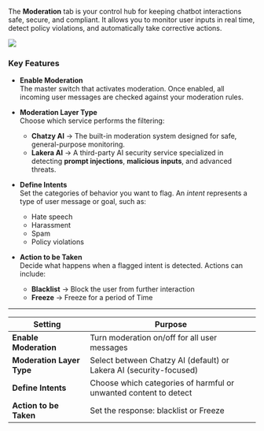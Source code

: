 

The **Moderation** tab is your control hub for keeping chatbot interactions safe, secure, and compliant. It allows you to monitor user inputs in real time, detect policy violations, and automatically take corrective actions.


<Frame>
  <img src="/ai-agents/conversational-ai-agent/settings/mod.png" />
</Frame>

### Key Features

- **Enable Moderation**  
  The master switch that activates moderation. Once enabled, all incoming user messages are checked against your moderation rules.  

- **Moderation Layer Type**  
  Choose which service performs the filtering:  
  - **Chatzy AI** → The built-in moderation system designed for safe, general-purpose monitoring.  
  - **Lakera AI** → A third-party AI security service specialized in detecting **prompt injections**, **malicious inputs**, and advanced threats.  

- **Define Intents**  
  Set the categories of behavior you want to flag. An *intent* represents a type of user message or goal, such as:  
  - Hate speech  
  - Harassment  
  - Spam  
  - Policy violations  

- **Action to be Taken**  
  Decide what happens when a flagged intent is detected. Actions can include:  
  - **Blacklist** → Block the user from further interaction  
  - **Freeze** → Freeze for a period of Time  
---

| Setting                 | Purpose                                                                 |
|--------------------------|-------------------------------------------------------------------------|
| **Enable Moderation**    | Turn moderation on/off for all user messages                           |
| **Moderation Layer Type**| Select between Chatzy AI (default) or Lakera AI (security-focused)      |
| **Define Intents**       | Choose which categories of harmful or unwanted content to detect        |
| **Action to be Taken**   | Set the response: blacklist or Freeze                        |
